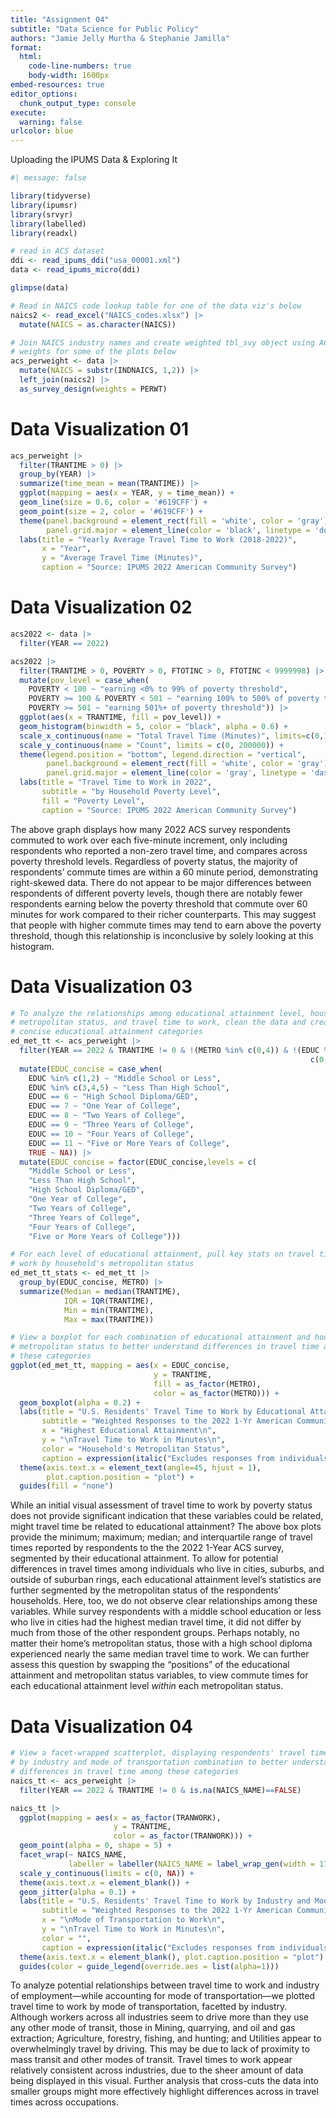 ```yaml
---
title: "Assignment 04"
subtitle: "Data Science for Public Policy"
authors: "Jamie Jelly Murtha & Stephanie Jamilla"
format: 
  html:
    code-line-numbers: true
    body-width: 1600px
embed-resources: true
editor_options: 
  chunk_output_type: console
execute: 
  warning: false
urlcolor: blue
---
```


\vspace{0.1in}

Uploading the IPUMS Data & Exploring It

```r
#| message: false

library(tidyverse)
library(ipumsr)
library(srvyr)
library(labelled)
library(readxl)

# read in ACS dataset
ddi <- read_ipums_ddi("usa_00001.xml")
data <- read_ipums_micro(ddi)

glimpse(data)

# Read in NAICS code lookup table for one of the data viz's below
naics2 <- read_excel("NAICS_codes.xlsx") |>
  mutate(NAICS = as.character(NAICS))

# Join NAICS industry names and create weighted tbl_svy object using ACS person
# weights for some of the plots below
acs_perweight <- data |>
  mutate(NAICS = substr(INDNAICS, 1,2)) |>
  left_join(naics2) |>
  as_survey_design(weights = PERWT)

```

# Data Visualization 01

```r
acs_perweight |>
  filter(TRANTIME > 0) |>
  group_by(YEAR) |>
  summarize(time_mean = mean(TRANTIME)) |>
  ggplot(mapping = aes(x = YEAR, y = time_mean)) +
  geom_line(size = 0.6, color = '#619CFF') +
  geom_point(size = 2, color = '#619CFF') +
  theme(panel.background = element_rect(fill = 'white', color = 'gray'),
        panel.grid.major = element_line(color = 'black', linetype = 'dotted')) +
  labs(title = "Yearly Average Travel Time to Work (2018-2022)",
       x = "Year",
       y = "Average Travel Time (Minutes)",
       caption = "Source: IPUMS 2022 American Community Survey")

```

\vspace{0.1in}

# Data Visualization 02

```r

acs2022 <- data |>
  filter(YEAR == 2022) 

acs2022 |>
  filter(TRANTIME > 0, POVERTY > 0, FTOTINC > 0, FTOTINC < 9999998) |>
  mutate(pov_level = case_when(
    POVERTY < 100 ~ "earning <0% to 99% of poverty threshold",
    POVERTY >= 100 & POVERTY < 501 ~ "earning 100% to 500% of poverty threshold",
    POVERTY >= 501 ~ "earning 501%+ of poverty threshold")) |>
  ggplot(aes(x = TRANTIME, fill = pov_level)) +
  geom_histogram(binwidth = 5, color = "black", alpha = 0.6) +
  scale_x_continuous(name = "Total Travel Time (Minutes)", limits=c(0,160), n.breaks = 7) +
  scale_y_continuous(name = "Count", limits = c(0, 200000)) +
  theme(legend.position = "bottom", legend.direction = "vertical",
        panel.background = element_rect(fill = 'white', color = 'gray'),
        panel.grid.major = element_line(color = 'gray', linetype = 'dashed')) +
  labs(title = "Travel Time to Work in 2022",
       subtitle = "by Household Poverty Level",
       fill = "Poverty Level", 
       caption = "Source: IPUMS 2022 American Community Survey")

```

The above graph displays how many 2022 ACS survey respondents commuted to work over each five-minute increment, only including respondents who reported a non-zero travel time, and compares across poverty threshold levels. Regardless of poverty status, the majority of respondents' commute times are within a 60 minute period, demonstrating right-skewed data. There do not appear to be major differences between respondents of different poverty levels, though there are notably fewer respondents earning below the poverty threshold that commute over 60 minutes for work compared to their richer counterparts. This may suggest that people with higher commute times may tend to earn above the poverty threshold, though this relationship is inconclusive by solely looking at this histogram.

\vspace{0.1in}

# Data Visualization 03

```r

# To analyze the relationships among educational attainment level, household
# metropolitan status, and travel time to work, clean the data and create
# concise educational attainment categories
ed_met_tt <- acs_perweight |>
  filter(YEAR == 2022 & TRANTIME != 0 & !(METRO %in% c(0,4)) & !(EDUC %in%
                                                                   c(0,99))) |>
  mutate(EDUC_concise = case_when(
    EDUC %in% c(1,2) ~ "Middle School or Less",
    EDUC %in% c(3,4,5) ~ "Less Than High School",
    EDUC == 6 ~ "High School Diploma/GED",
    EDUC == 7 ~ "One Year of College",
    EDUC == 8 ~ "Two Years of College",
    EDUC == 9 ~ "Three Years of College",
    EDUC == 10 ~ "Four Years of College",
    EDUC == 11 ~ "Five or More Years of College",
    TRUE ~ NA)) |>
  mutate(EDUC_concise = factor(EDUC_concise,levels = c(
    "Middle School or Less",
    "Less Than High School",
    "High School Diploma/GED",
    "One Year of College",
    "Two Years of College",
    "Three Years of College",
    "Four Years of College",
    "Five or More Years of College")))

```

```r

# For each level of educational attainment, pull key stats on travel time to
# work by household's metropolitan status
ed_met_tt_stats <- ed_met_tt |>
  group_by(EDUC_concise, METRO) |>
  summarize(Median = median(TRANTIME),
            IQR = IQR(TRANTIME),
            Min = min(TRANTIME),
            Max = max(TRANTIME))

```

```r

# View a boxplot for each combination of educational attainment and household
# metropolitan status to better understand differences in travel time among
# these categories
ggplot(ed_met_tt, mapping = aes(x = EDUC_concise,
                                y = TRANTIME,
                                fill = as_factor(METRO),
                                color = as_factor(METRO))) +
  geom_boxplot(alpha = 0.2) +
  labs(title = "U.S. Residents' Travel Time to Work by Educational Attainment\nand Household Metropolitan Status, Excluding Telework",
       subtitle = "Weighted Responses to the 2022 1-Yr American Community Survey",
       x = "Highest Educational Attainment\n",
       y = "\nTravel Time to Work in Minutes\n",
       color = "Household's Metropolitan Status",
       caption = expression(italic("Excludes responses from individuals who do not\nleave their homes to work; who do not work;\nand/or whose Metropolitan Status could not be\ndetermined.\n\nSource: IPUMS 2022 American Community Survey"))) +
  theme(axis.text.x = element_text(angle=45, hjust = 1),
        plot.caption.position = "plot") +
  guides(fill = "none")

```

While an initial visual assessment of travel time to work by poverty status does not provide significant indication that these variables could be related, might travel time be related to educational attainment? The above box plots provide the minimum; maximum; median; and interquartile range of travel times reported by respondents to the the 2022 1-Year ACS survey, segmented by their educational attainment. To allow for potential differences in travel times among individuals who live in cities, suburbs, and outside of suburban rings, each educational attainment level's statistics are further segmented by the metropolitan status of the respondents' households. Here, too, we do not observe clear relationships among these variables. While survey respondents with a middle school education or less who live in cities had the highest median travel time, it did not differ by much from those of the other respondent groups. Perhaps notably, no matter their home's metropolitan status, those with a high school diploma experienced nearly the same median travel time to work. We can further assess this question by swapping the "positions" of the educational attainment and metropolitan status variables, to view commute times for each educational attainment level <i>within</i> each metropolitan status.

\vspace{0.1in}

# Data Visualization 04

```r

# View a facet-wrapped scatterplot, displaying respondents' travel times to work
# by industry and mode of transportation combination to better understand
# differences in travel time among these categories
naics_tt <- acs_perweight |>
  filter(YEAR == 2022 & TRANTIME != 0 & is.na(NAICS_NAME)==FALSE)

naics_tt |>    
  ggplot(mapping = aes(x = as_factor(TRANWORK),
                       y = TRANTIME,
                       color = as_factor(TRANWORK))) +
  geom_point(alpha = 0, shape = 5) +
  facet_wrap(~ NAICS_NAME,
             labeller = labeller(NAICS_NAME = label_wrap_gen(width = 17))) +
  scale_y_continuous(limits = c(0, NA)) +
  theme(axis.text.x = element_blank()) +
  geom_jitter(alpha = 0.1) +
  labs(title = "U.S. Residents' Travel Time to Work by Industry and Mode of Transportation,\nExcluding Telework",
       subtitle = "Weighted Responses to the 2022 1-Yr American Community Survey",
       x = "\nMode of Transportation to Work\n",
       y = "\nTravel Time to Work in Minutes\n",
       color = "",
       caption = expression(italic("Excludes responses from individuals who do not\nleave their homes to work; who do not work;\nand/or whose industry or mode of transportation\ncould not be determined.\n\nSource: IPUMS 2022 American Community Survey"))) +
  theme(axis.text.x = element_blank(), plot.caption.position = "plot") +
  guides(color = guide_legend(override.aes = list(alpha=1)))

```

To analyze potential relationships between travel time to work and industry of employment—while accounting for mode of transportation—we plotted travel time to work by mode of transportation, facetted by industry. Although workers across all industries seem to drive more than they use any other mode of transit, those in Mining, quarrying, and oil and gas extraction; Agriculture, forestry, fishing, and hunting; and Utilities appear to overwhelmingly travel by driving. This may be due to lack of proximity to mass transit and other modes of transit. Travel times to work appear relatively consistent across industries, due to the sheer amount of data being displayed in this visual. Further analysis that cross-cuts the data into smaller groups might more effectively highlight differences across in travel times across occupations.

